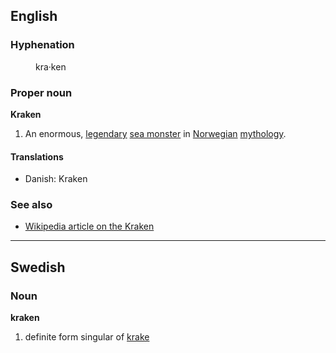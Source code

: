 ==English==
===Hyphenation===
:kra&middot;ken

===Proper noun===
'''Kraken'''

#An enormous, [[legendary]] [[sea monster]] in [[Norwegian]] [[mythology]].

====Translations====
*Danish: Kraken

===See also===
*[[w:Kraken|Wikipedia article on the Kraken]]

----
==Swedish==
===Noun===
'''kraken'''

#definite form singular of [[krake]]
